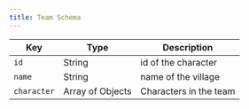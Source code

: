 ```yaml
---
title: Team Schema
---
```


| Key         | Type             | Description            |
| ----------- | ---------------- | ---------------------- |
| `id`        | String           | id of the character    |
| `name`      | String           | name of the village    |
| `character` | Array of Objects | Characters in the team |
